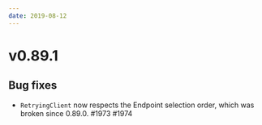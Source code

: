 ```yaml
---
date: 2019-08-12
---
```


# v0.89.1

## Bug fixes

- `RetryingClient` now respects the Endpoint selection order, which was broken since 0.89.0. #1973 #1974
